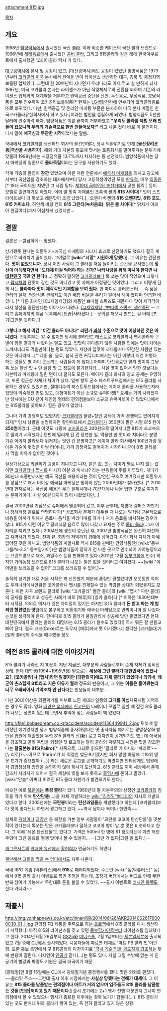 attachment:815.jpg

[[목차]]

== 개요 ==
1998년 [[범양식품]]에서 출시했던 국산 [[콜라]]. 이와 비슷한 케이스의 국산 콜라 브랜드로 1996년에 [[해태음료]]에서 출시했던 [[콤비 콜라]], 그리고 815콜라와 같은 해에 한국야쿠르트에서 출시했던 '코리아콜라 탁시'가 있다.

[[대구광역시]]에 본사 및 공장이 있고, [대전광역시]에도 공장이 있었던 범양식품은 1973년부터 [[코카콜라]] [[미국]] 본사에서 원액을 받아 라이센스 생산하던 대구, 경북 및 충청지역 보틀링 업체였다. 그런데 한 20여년이 지나면서 우리나라도 이제 먹고 살 만하게 되자 1997년, 미국 코카콜라 본사는 라이센스가 아닌 직영체제로의 전환을 꾀하며 기존의 라이센스 업체와의 재계약을 거부하고 원액공급 중단을 선언, 두산음료, 우성식품, 호남식품을 모두 인수하여 코카콜라보틀링㈜[* 현재는 [[LG생활건강]]에 인수되어 코카콜라음료㈜로 바뀌었다. 다만, 원액공급 및 온라인 마케팅 부문은 분사하여 미국 본사 계열인 한국코카콜라유한회사에서 하고 있다.]이라는 법인을 설립하게 되었다. 범양식품도 5천만 달러에 인수하려 하자, 범양식품은 이를 끝까지 거부하였고 '''"우리도 콜라를 제법 오래 만들어 왔으니까 우리의 기술력으로 한번 만들어보자!"''' 라고 나온 것이 바로 이 물건이다. 다시 말해 '''애국심과 무관한 시작'''이었다는 말씀.

국내에서 [[코카콜라]]를 생산하던 회사의 물건인데다, 당시 외환위기로 인해 '''[물산장려운동|국산을 사용하자]''', 해외 거대 자본의 횡포에 맞서는 토종회사를 밀어주자는 분위기에 맞물려 1999년에는 시장점유율 13.7%까지 차지하는 등 선전했다. 범양식품에서는 당시 마케팅의 일환으로 '''콜라독립'''이라는 문구를 사용하기도 했다.

각계 각층의 환영이 '''잠깐''' 있었으며 이런 저런 언론에서 [[애국심 마케팅]]을 외치고 광고에서부터 국산임을 강조하는 대사에서부터 당시 고등학생이었던 모델 [[판유걸]], 배우 [[최종원]][* 18대 국회의원 지냈던 그 사람 맞다. [[제19대 국회의원 총선거]]에서 공천 탈락.] 등이 모델로 출연하기도 하였다. 이에 발 맞춰 자매품인 초록색 캔의 '''815 사이다'''[* 맛이 스프라이트보다 더 톡쏘고 레몬맛이 조금 났었다.] , 오렌지색 캔의 '''815 오렌지맛''', '''815 포도''', '''815 커피소다''', 하얀색 바탕 캔의 '''815 그린티(녹차음료)''', '''맑은 물 사이다'''[* 맑자가 아래아 한글이다]까지 야심차게 냈었지만...

== 결말 ==
결론은 --깔끔하게-- 망했다.

상기했듯 한때는 외환위기+애국심 마케팅의 시너지 효과로 선전하기도 했으나 결국 계란으로 바위치기 꼴이었다. 그야말로 '''[wiki:"시망" 시원하게 망했다]'''. 그 이유는 간단했다. '''맛이 없었으니까.''' 당시 어떤 사람이 그 콜라를 처음 들이키는 순간을 묘사했는데 '''정신이 아득해지면서 "도대체 이걸 먹어야 하는 건가? 나라사랑을 위해 마셔야 한다면 나 [[대한민국]] 국민 안 한다!'''(...) 정확히 말하면 [[코카콜라]]보다 톡 쏘는 맛이 적었으며 그렇다고 [[펩시]]처럼 단맛이 강한 것도 아니었고 맛 자체가 어정쩡한 맛이었다. 그리고 어떻게 된 게 사는 '''콜라마다 맛이 제각각인 기괴함을 보여 줬다.''' 한 마디로 롤러코스터.... 즉 품질 관리의 실패. 범양식품 관계자도 이런 배합 비율을 우리가 알아서 해야 했다며 언급한 바 있다. [* 다른 회사인 [CJ제일제당]의 제품인 쁘띠첼 스퀴즈도 제품마다 맛이 제각각이라서 생산을 중단한다는 이야기가 나왔다. [http://news1.kr/articles/?1222236 CJ제일제당, '쁘띠첼 스퀴즈' 생산중단] --그리고 홈페이지의 제품 목록에서 [안습|사라졌다.]-- 문의를 해보니 만드는 걸 아예 [포기|그만둔 듯하다.]]

'''그렇다고 해서 이건 "이건 콜라도 아니다" 라던가 [[괴식]] 수준으로 맛이 이상하던 것은 아니었다.''' 진위여부는 알 수 없지만 당시에 블라인드 테스트로 코카콜라나 펩시콜라와 구별이 힘든 결과가 나왔다는 말도 있고, 입맛이 까다롭지 않은 사람들 입에는 맛이 차이는 느껴지더라도 먹을만하다는 평도 많았다. 세상에 입맛이 까다롭거나 민감한 사람만 있는 것은 아니라서...[* 각종 술, 음료, 음식 관련 커뮤니티에서는 이건 이렇다 저건 저렇다 하는 것들도 별 차이 못느끼는 사람들이 더 많다.] 어짜피 탄산음료인 콜라 맛이야 그냥 톡 쏘는 탄산 맛 + 단 설탕 맞 그 정도에 불과한지라... 사실 맛이 없어서 망한 것보다는 자본력과 마케팅에 밀린 면이 더 클지도 모른다. 메이저 콜라 회사의 광고 공세는 유명하고, 또한 접근성 자체가 차이가 났다. 일부 향토 군소 패스트푸드점에서는 815 콜라를 사용하는 경우도 있었지만, 절대다수의 패스트푸드점에서는 메이저 콜라를 사용하는지라 입맛이 익숙해진 면도 있고, 대형마트가 아닌 소규모 슈퍼마켓[* 요새는 거의 사라졌지만 당시에는 CU 같이 체인점 형태의 편의점들보다 소규모 슈퍼마켓이 더 많았다.]에서는 815콜라를 찾아보기 힘든 경우가 많았다.

그나마 가격 경쟁력도 있었지만 [[코카콜라]]의 물량+할인 공세에 가격 경쟁력도 없어지게 되자[* 당시 상황을 설명하자면 할인마트에서 [[코카콜라]]가 350원에 팔던 시절 815 캔이 '''250원'''이었다. 근데 이것도 나중에 [[코카콜라]]가 300원으로 떨어지니깐 815가 초고속으로 밀리기 시작했다.] 단번에 밀리게 된 건 당연한 일. 먹을만 한 맛이라 치더라도 분명 기존 메이저 콜라보다 뒤쳐지는 맛인 건 분명하고[* 메이저 콜라 회사에서 100년가량 쌓아온 기술이 헛것은 아닐 터이니], 가격 경쟁력도 떨어지기 시작하니 굳이 815 콜라를 사 먹을 이유가 없어진 것이다.

설상가상으로 외환위기 광풍이 지나가고 나자, 같은 값, 또는 차이가 별로 나지 않는 값이면 [[코카콜라]]나 [[펩시]]를 마시지 이걸 왜 마시냐? 라는 반응들이 주를 이루었다. 게다가 90년대 초중반까지만 해도 국산품 애용이라는 것이 당연한 구호로 여겨졌지만 외환위기를 정점으로 해서 더이상 애국심 마케팅은 통하지 않는 2000년대가 찾아왔다. [* 2010년대 현재로서는 국산품 애용은 무슨 일제시대나 70년대에나 나올 법한 구호로 여겨지는 분위기이다. 사실 90년대까지 많이 나왔었지만...]

결국 2000년을 기점으로 슈퍼에서 멸종되어 갔고, 이후 군부대, 지방대 캠퍼스 자판기나 장례식장 음료로 연명하다가[* 상조회사 문제가 대두될 때 나오는 말처럼 근본적으로 비용을 아끼기 위해서 음료나 음식을 박리다매를 하거나 저가 음료를 비치하는 경우가 많다. 815가 이런 이유로 장례식장 음료로 많이 나갔고 요새는 주로 [[콤비 콜라]](…)가 이 자리를 지키고 있다.] 2004년에 생산이 중단된 후, 2007년 범양식품은 완전히 파산하고 흑역사가 되었다. 진짜 끝. 회장의 저택까지 경매에 넘어갔다.
다만 회사 자체가 아예 없어진 것은 아니고, 범양식품의 계열사로 역시 815를 판매한 건영식품(현 [wiki:"동부그룹#s-2.2" 동부팜가야])은 범양식품이 망하기 전 다른 곳으로 인수되어 가야농장이라는 브랜드명으로 채소, 과일주스 등을 판매하고 있다.(2011년 12월 [[동부그룹]]에 인수) 하지만 가야농장 브랜드로 815 콜라가 나오는 일은 없을 것이라고 여겨졌다. ~~[wiki:"에어맨을 쓰러뜨릴 수 없어" 코크를 쓰러뜨릴 수 없어.]~~

솔직히 상기한 대로 처음 시작은 꽤 선전했기 때문에 품질만 괜찮았다면 오랫동안 적어도 우리나라에서만큼은 코카콜라나 펩시를 견제할수 있는 막강한 상대가 되었을지도 모른다. 이런 자국 브랜드 콜라로 [wiki:"코카콜라" 빨간 콜라]와 [wiki:"펩시" 파란 콜라]의 공세를 물리치고 성공한 사례가 바로 [페루]의 [잉카 콜라]다.[* 이쪽은 1930년대부터 시작된, 의외로 역사가 깊은 차이점이 있기는 하지만 8.15 콜라가 '''돈 받고 파는 게 범죄인 형편없는 맛'''임에도 불구하고 외환위기와 애국심 마케팅으로 반짝이나마 잘 나갔다는것을 생각해야 한다. 한마디로 8.15 콜라가 품질관리에 성공해 맛만 좋았었다면 현재 대한민국에서 팔리는 콜라의 대명사는 8.15 콜라가 될수도 있었다!] 역시 뭐든 잘 만들고 봐야 된다. 결국 코크(Coke)로는 도무지 [페루]에서 못 이기겠다고 생각한 [코카콜라]가 [잉카 콜라]의 주식을 매수했을 정도.

== 예전 815 콜라에 대한 이야깃거리 == 
815 콜라가 사라진 지 10년이 지난 지금은, 대부분의 사람들로부터 존재 자체가 잊혀진 상태. 현재 대학생(1994~1995년생) 밑으로는 '''세상에 그런 콜라가 [[대한민국]]에 있었나요?''', '''[코카콜라]나 [펩시]라면 알겠지만 [대한민국]에도 자체 콜라가 있었다니 의외네''', '''왜 굳이 촌스럽게 815라고 지은 이유가 뭘까''' 정도의 반응이고, 그 위는 '''이름은 들어봤는데 너무 오래되어서 기억조차 안 난다'''라는 반응들이 대부분. 

다만 30대 이상은 외환위기를 피부로 느낀 세대라 일종의 '''그때를 아십니까'''처럼 기억하는 경우도 많다. 영화 [[태양은 없다]]에서 [[한고은]]이 나레이터 모델로 일할 때 잠깐 815 콜라가 나오는 장면이 있는데 보면서 추억에 젖는 사람들이 꽤 있었다.

http://file1.bobaedream.co.kr/accident/accident1136449941_2.jpg
뒤늦게 알려졌던 얘기였지만 당시 범양식품에 종사하였다는 옛 종사자들 얘기로는 경영정상화 방안을 법원에 제출했을 무렵 815 콜라의 신(新) 로고 디자인이 공개되기도 했는데 애국심을 강조하고 콜라 독립을 외쳤던 첫 로고와는 달리 콜라의 짜릿하고 시원한 맛을 강조한다는 '''탈출본능 815(Paliro)'''[* 사족으로, 그대로 읽으면 '팔리로'가 아니라 '파리로'~~[누리로]?~~이므로 'Pariro'가 더 적절한 영문표기겠지만 회사 망한 마당에 그따위 영문 표기가 중요할까 (...)] 라는 새로운 로고를 공개하기도 하였지만 안타깝게도 법원에서 경영정상화 방안을 승인하지 않아 회사가 도산하고, 815 콜라도 이미 세상에서 존재감조차 사라지게 되어서 결국 세상에 빛을 보지 못하고 [[흑역사]]에 묻히고 말았다. [wiki:"안습" 어쩌다 버려진 815 콜라 자판기가 발견되기도 한다.]

비슷한 예로 [[북한]]에는 '''룡성 콜라'''가 있다. 1980년대 말 자본주의의 상징인 [[코카콜라]]의 침투를 막기 위해 '''탄산단물'''(...)을 자체 개발하라는 [[wiki:"김정일"뽀그리]]의 지시로 개발되었다고 한다. 2005년에는 '''모란봉'''이라는 '''탄산과일물'''을 개발했다고 하는데 [코카콜라]보다 맛이 좋다느니 하면서 광고하고 있다. ~~역시 남이나 북이나 한민족~~

실제로 [[개성]]이나 [[금강산]] 등 북한을 가본 일부 사람들이 '모란봉 코코아 탄산단물'을 맛본 적이 있다는데 톡쏘는 맛은 코카콜라보다 덜하고 코코아 향이 날 뿐 맛은 비슷하다고 한다. 그 외에 '레몬 탄산단물'도 있다고. 가격은 500ml 한 병에 $1 정도라는데 과연 북한 주민이 그런 음료를 평생 맛이나 볼 수 있을지... --[그런 거 없다|그럴 일 없다.]--

[[개그콘서트]]의 [[위대한 유산]]에서 [[황현희]]가 언급하기도 하였다.

[[웬만해선 그들을 막을 수 없다]]에서도 자주 나온다.

국내 RPG 게임 [악튜러스]에서 '''915'''로 패러디되었다. 수도인 [wiki:"돔(악튜러스)" 돔]에서 915 콜라 출시 이벤트로 복권 추첨을 하는데, 초창기 버전에서는 버그로 인해 무한반복 참여가 가능해서 무한대로 돈을 불릴 수 있었다. ~~출시 이벤트로 [[러시안 룰렛]]도 한다 카더라~~

== 재출시 ==
http://img.yonhapnews.co.kr/etc/inner/KR/2014/06/26/AKR20140626179000030_01_i.jpg
편의점 PB 제품을 주력으로 하는 [http://www.pro-m.kr/index/s7/s7_01.php 프로엠]에서 815 콜라를 다시 생산하기 시작했다! 아직 815의 라이선스를 갖고 있던 [[동부그룹#s-2.2|동부팜가야]]로부터 라이선스를 임대했다고 한다. 2014년 6월 26일부터 [[GS25]]와 [[미니스톱]], 7월 1일부터는 [[세븐일레븐]]에 출시되었고 7월 중에 [[CU]]에서 출시되었다. 시음자들에 따르면 대체로 '마트 PB 콜라 맛'이란 평. 또한 홍보 측면에서 구 815콜라와 마찬가지로 [[애국심 마케팅|'국내 기술'임을 과도하게 강조]]하는 탓에 반응이 갈린다. 디자인이 [[인공기]] 같다(…)는 평도 있다. 사실 그럴 수밖에 없는 게 인공기의 빨강과 파랑도 기원은 결국 태극이기 때문.

[광복절]인 8월 15일에는 CU에서 광복절기념 증정행사를 했다. 맛은 의외로 괜찮다. ~~콜라맛 주스~~그런데 출시 이후 시점에서는 '''사실상 망했다는 견해가 대세다.''' 그 이유는 '''815 콜라를 납품받는 편의점이나 마트가 거의 없으며 업주들도 815 콜라를 납품받는 것을 [안습|꺼리고 있기 때문이다.]''' 출시 초기에는 2+1 행사 진행 때문인지 그나마 편의점에서 볼 수 있었으나 행사가 종료된 이후에는 찾아 보기가 힘들다(...). 815 콜라가 있는 곳도 판매대 뒤로 콜라가 쌓여 있는, 즉 전혀 팔리고 있지 않은 상황.

